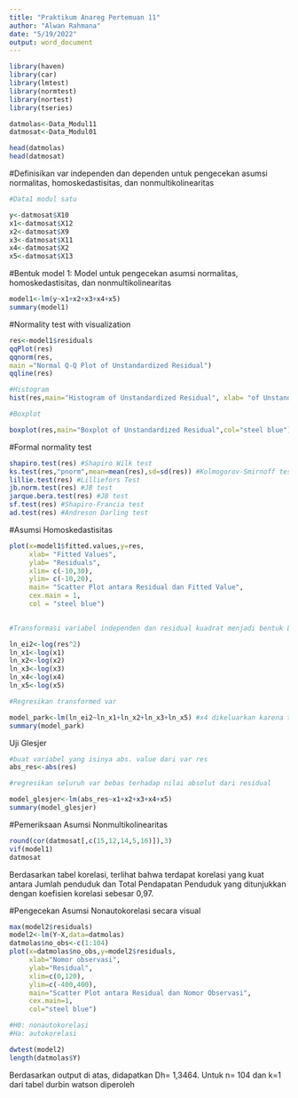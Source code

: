 ---
title: "Praktikum Anareg Pertemuan 11"
author: "Alwan Rahmana"
date: "5/19/2022"
output: word_document
---

```{r}
library(haven)
library(car)
library(lmtest)
library(normtest)
library(nortest)
library(tseries)

```

```{r}
datmolas<-Data_Modul11
datmosat<-Data_Modul01

head(datmolas)
head(datmosat)
```
#Definisikan var independen dan dependen untuk pengecekan asumsi normalitas, homoskedastisitas, dan nonmultikolinearitas
```{r}
#Data1 modul satu

y<-datmosat$X10
x1<-datmosat$X12
x2<-datmosat$X9
x3<-datmosat$X11
x4<-datmosat$X2
x5<-datmosat$X13
```

#Bentuk model 1: Model untuk pengecekan asumsi normalitas, homoskedastisitas, dan nonmultikolinearitas

```{r}
model1<-lm(y~x1+x2+x3+x4+x5)
summary(model1)
```
#Normality test with visualization


```{r}
res<-model1$residuals
qqPlot(res)
qqnorm(res,
main ="Normal Q-Q Plot of Unstandardized Residual")
qqline(res)

#Histogram
hist(res,main="Histogram of Unstandardized Residual", xlab= "of Unstandardized Residual", ylab = "Frekuensi", col ="steel blue")

#Boxplot

boxplot(res,main="Boxplot of Unstandardized Residual",col="steel blue")

```
#Formal normality test
```{r}
shapiro.test(res) #Shapiro Wilk test
ks.test(res,"pnorm",mean=mean(res),sd=sd(res)) #Kolmogorov-Smirnoff test
lillie.test(res) #Lilliefors Test
jb.norm.test(res) #JB test
jarque.bera.test(res) #JB test
sf.test(res) #Shapiro-Francia test
ad.test(res) #Andreson Darling test
```
#Asumsi Homoskedastisitas

```{r}
plot(x=model1$fitted.values,y=res,
     xlab= "Fitted Values",
     ylab= "Residuals",
     xlim= c(-10,30),
     ylim= c(-10,20),
     main= "Scatter Plot antara Residual dan Fitted Value",
     cex.main = 1,
     col = "steel blue")
     
```

```{r}
#Transformasi variabel independen dan residual kuadrat menjadi bentuk LN

ln_ei2<-log(res^2)
ln_x1<-log(x1)
ln_x2<-log(x2)
ln_x3<-log(x3)
ln_x4<-log(x4)
ln_x5<-log(x5)

#Regresikan transformed var

model_park<-lm(ln_ei2~ln_x1+ln_x2+ln_x3+ln_x5) #x4 dikeluarkan karena tak sesuai
summary(model_park)
```
Uji Glesjer
```{r}
#buat variabel yang isinya abs. value dari var res
abs_res<-abs(res)

#regresikan seluruh var bebas terhadap nilai absolut dari residual

model_glesjer<-lm(abs_res~x1+x2+x3+x4+x5)
summary(model_glesjer)
```

#Pemeriksaan Asumsi Nonmultikolinearitas

```{r}
round(cor(datmosat[,c(15,12,14,5,16)]),3)
vif(model1)
datmosat
```

Berdasarkan tabel korelasi, terlihat bahwa terdapat korelasi yang kuat antara Jumlah penduduk dan Total Pendapatan Penduduk yang ditunjukkan dengan koefisien korelasi sebesar 0,97. 


#Pengecekan Asumsi Nonautokorelasi secara visual
```{r}
max(model2$residuals)
model2<-lm(Y~X,data=datmolas)
datmolas$no_obs<-c(1:104)
plot(x=datmolas$no_obs,y=model2$residuals,
     xlab="Nomor observasi",
     ylab="Residual",
     xlim=c(0,120),
     ylim=c(-400,400),
     main="Scatter Plot antara Residual dan Nomor Observasi",
     cex.main=1,
     col="steel blue")
```
```{r}
#H0: nonautokorelasi
#Ha: autokorelasi

dwtest(model2)
length(datmolas$Y)
```
Berdasarkan output di atas, didapatkan Dh= 1,3464. Untuk n= 104 dan k=1 dari tabel durbin watson diperoleh
